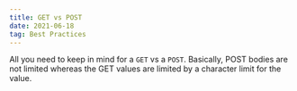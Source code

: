 ```yaml
---
title: GET vs POST
date: 2021-06-18
tag: Best Practices
---
```


All you need to keep in mind for a `GET` vs a `POST`. Basically, POST bodies are
not limited whereas the GET values are limited by a character limit for the
value.

<InlineImage 
  alt="Get and Post"
  src="https://res.cloudinary.com/dinypqsgl/image/upload/f_auto/v1680029007/blog/get-vs-post_gfpc07.png"
/>
